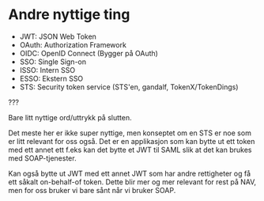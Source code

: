 # Andre nyttige ting

* JWT: JSON Web Token
* OAuth: Authorization Framework
* OIDC: OpenID Connect (Bygger på OAuth)
* SSO: Single Sign-on
* ISSO: Intern SSO
* ESSO: Ekstern SSO
* STS: Security token service (STS'en, gandalf, TokenX/TokenDings)

???

Bare litt nyttige ord/uttrykk på slutten.

Det meste her er ikke super nyttige, men konseptet om en STS er noe som er litt relevant for oss også.
Det er en applikasjon som kan bytte ut ett token med ett annet ett f.eks kan det bytte et JWT til SAML slik at det kan brukes med SOAP-tjenester.

Kan også bytte ut JWT med ett annet JWT som har andre rettigheter og få ett såkalt on-behalf-of token.
Dette blir mer og mer relevant for rest på NAV, men for oss bruker vi bare sånt når vi bruker SOAP.





